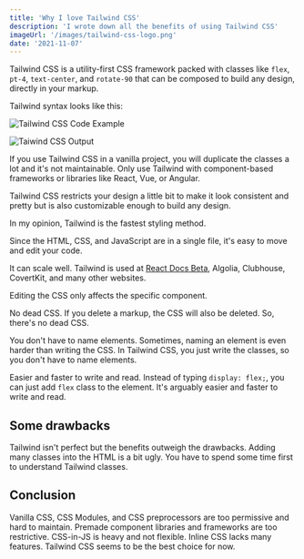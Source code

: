 ```yaml
---
title: 'Why I love Tailwind CSS'
description: 'I wrote down all the benefits of using Tailwind CSS'
imageUrl: '/images/tailwind-css-logo.png'
date: '2021-11-07'
---
```


Tailwind CSS is a utility-first CSS framework packed with classes like `flex`, `pt-4`, `text-center`, and `rotate-90` that can be composed to build any design, directly in your markup.

Tailwind syntax looks like this:

![Tailwind CSS Code Example](/images/tailwind-css-code-example.png)

![Taiwind CSS Output](/images/tailwind-css-output.png)

If you use Tailwind CSS in a vanilla project, you will duplicate the classes a lot and it's not maintainable. Only use Tailwind with component-based frameworks or libraries like React, Vue, or Angular.

Tailwind CSS restricts your design a little bit to make it look consistent and pretty but is also customizable enough to build any design.

In my opinion, Tailwind is the fastest styling method.

Since the HTML, CSS, and JavaScript are in a single file, it's easy to move and edit your code.

It can scale well. Tailwind is used at [React Docs Beta](https://beta.reactjs.org), Algolia, Clubhouse, CovertKit, and many other websites.

Editing the CSS only affects the specific component.

No dead CSS. If you delete a markup, the CSS will also be deleted. So, there's no dead CSS.

You don't have to name elements. Sometimes, naming an element is even harder than writing the CSS. In Tailwind CSS, you just write the classes, so you don't have to name elements.

Easier and faster to write and read. Instead of typing `display: flex;`, you can just add `flex` class to the element. It's arguably easier and faster to write and read.

## Some drawbacks

Tailwind isn't perfect but the benefits outweigh the drawbacks. Adding many classes into the HTML is a bit ugly. You have to spend some time first to understand Tailwind classes.

## Conclusion

Vanilla CSS, CSS Modules, and CSS preprocessors are too permissive and hard to maintain. Premade component libraries and frameworks are too restrictive. CSS-in-JS is heavy and not flexible. Inline CSS lacks many features. Tailwind CSS seems to be the best choice for now.
